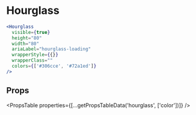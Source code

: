 ---
---


# Hourglass

```jsx live
<Hourglass
  visible={true}
  height="80"
  width="80"
  ariaLabel="hourglass-loading"
  wrapperStyle={{}}
  wrapperClass=""
  colors={['#306cce', '#72a1ed']}
/>
```

## Props

<PropsTable properties={[...getPropsTableData('hourglass', ['color'])]} />
